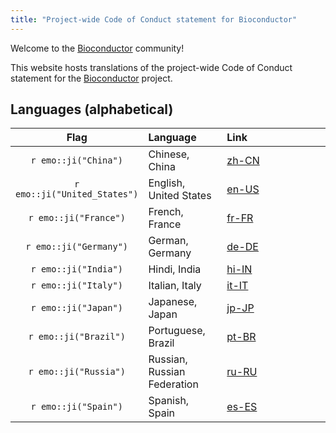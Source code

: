 ```yaml
---
title: "Project-wide Code of Conduct statement for Bioconductor"
---
```


Welcome to the [Bioconductor](https://bioconductor.org/) community!

This website hosts translations of the project-wide Code of Conduct statement for the [Bioconductor](https://bioconductor.org/) project.

## Languages (alphabetical)

|          Flag           | Language       | Link               |
| :---------------------: | :------------- | :------------------|
| `r emo::ji("China")` | Chinese, China | [zh-CN](zh-CN.html) |
| `r emo::ji("United_States")` | English, United States | [en-US](en-US.html) |
| `r emo::ji("France")` | French, France | [fr-FR](fr-FR.html) |
| `r emo::ji("Germany")` | German, Germany | [de-DE](de-DE.html) |
| `r emo::ji("India")` | Hindi, India | [hi-IN](hi-IN.html) |
| `r emo::ji("Italy")` | Italian, Italy | [it-IT](it-IT.html) |
| `r emo::ji("Japan")` | Japanese, Japan | [jp-JP](jp-JP.html) |
| `r emo::ji("Brazil")` | Portuguese, Brazil | [pt-BR](pt-BR.html) |
| `r emo::ji("Russia")` | Russian, Russian Federation | [ru-RU](ru-RU.html) |
| `r emo::ji("Spain")` | Spanish, Spain | [es-ES](es-ES.html) |
